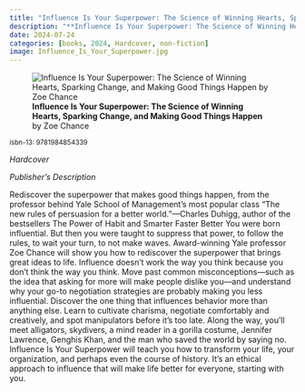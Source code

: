 ```yaml
---
title: "Influence Is Your Superpower: The Science of Winning Hearts, Sparking Change, and Making Good Things Happen"
description: "**Influence Is Your Superpower: The Science of Winning Hearts, Sparking Change, and Making Good Things Happen** by Zoe Chance"
date: 2024-07-24
categories: [books, 2024, Hardcover, non-fiction]
image: Influence_Is_Your_Superpower.jpg
---
```

![**Influence Is Your Superpower: The Science of Winning Hearts, Sparking Change, and Making Good Things Happen** by Zoe Chance](Influence_Is_Your_Superpower.jpg){fig-align="left"}

<sup>isbn-13: 9781984854339</sup>

*Hardcover*

*Publisher's Description*

Rediscover the superpower that makes good things happen, from the professor
behind Yale School of Management's most popular class “The new rules of
persuasion for a better world.”—Charles Duhigg, author of the bestsellers
The Power of Habit and Smarter Faster Better You were born influential. But
then you were taught to suppress that power, to follow the rules, to wait
your turn, to not make waves. Award-winning Yale professor Zoe Chance will
show you how to rediscover the superpower that brings great ideas to life.
Influence doesn’t work the way you think because you don’t think the way
you think. Move past common misconceptions—such as the idea that asking for
more will make people dislike you—and understand why your go-to negotiation
strategies are probably making you less influential. Discover the one thing
that influences behavior more than anything else. Learn to cultivate
charisma, negotiate comfortably and creatively, and spot manipulators
before it’s too late. Along the way, you’ll meet alligators, skydivers, a
mind reader in a gorilla costume, Jennifer Lawrence, Genghis Khan, and the
man who saved the world by saying no. Influence Is Your Superpower will
teach you how to transform your life, your organization, and perhaps even
the course of history. It’s an ethical approach to influence that will make
life better for everyone, starting with you.